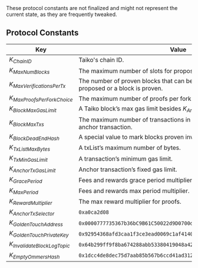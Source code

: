 
<Callout type="warning" emoji="⚠️">
  These protocol constants are not finalized and might not represent the current
  state, as they are frequently tweaked.
</Callout>

## Protocol Constants

| Key                           | Value                                                                                               |
| ----------------------------- | --------------------------------------------------------------------------------------------------- |
| $K_{ChainID}$                 | Taiko's chain ID.                                                                                   |
| $K_{MaxNumBlocks}$            | The maximum number of slots for proposed blocks.                                                    |
| $K_{MaxVerificationsPerTx}$   | The number of proven blocks that can be verified when a new block is proposed or a block is proven. |
| $K_{MaxProofsPerForkChoice}$  | The maximum number of proofs per fork choice.                                                       |
| $K_{BlockMaxGasLimit}$        | A Taiko block’s max gas limit besides $K_{AnchorTxGasLimit}$.                                       |
| $K_{BlockMaxTxs}$             | The maximum number of transactions in a Taiko block besides the anchor transaction.                 |
| $K_{BlockDeadEndHash}$        | A special value to mark blocks proven invalid.                                                      |
| $K_{TxListMaxBytes}$          | A txList’s maximum number of bytes.                                                                 |
| $K_{TxMinGasLimit}$           | A transaction’s minimum gas limit.                                                                  |
| $K_{AnchorTxGasLimit}$        | Anchor transaction’s fixed gas limit.                                                               |
| $K_{GracePeriod}$             | Fees and rewards grace period multiplier.                                                           |
| $K_{MaxPeriod}$               | Fees and rewards max period multiplier.                                                             |
| $K_{RewardMultiplier}$        | The max reward multiplier for proofs.                                                               |
| $K_{AnchorTxSelector}$        | `0xa0ca2d08`                                                                                        |
| $K_{GoldenTouchAddress}$      | `0x0000777735367b36bC9B61C50022d9D0700dB4Ec`                                                        |
| $K_{GoldenTouchPrivateKey}$   | `0x92954368afd3caa1f3ce3ead0069c1af414054aefe1ef9aeacc1bf426222ce38`                                |
| $K_{InvalidateBlockLogTopic}$ | `0x64b299ff9f8ba674288abb53380419048a4271dda03b837ecba6b40e6ddea4a2`                                |
| $K_{EmptyOmmersHash}$         | `0x1dcc4de8dec75d7aab85b567b6ccd41ad312451b948a7413f0a142fd40d49347`                                |
